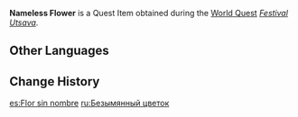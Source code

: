 {{Item Infobox
|id           = 101816
|image        = Item Aranara Flower.png
|type         = Quest Items
|description  = A flower gifted to you by an unknown [[Aramuhukunda|Aranara]].<br />A symbol of [[Aranara]] friendship. One who receives this flower willingly recognizes this friendship.
|source1      = [[Festival Utsava]]
}}
'''Nameless Flower''' is a Quest Item obtained during the [[World Quest]] ''[[Festival Utsava]]''.

==Other Languages==
{{Other Languages
|default_hidden = 1
|en      = Nameless Flower
|zhs     = 无名的花
|zhs_rm  = Wúmíng de Huā
|zht     = 無名的花
|zht_rm  = Wúmíng de Huā
|ja      = 名もなき花
|ja_rm   = Na mo Naki Hana
|ko      = 이름 없는 꽃
|ko_rm   = Ireum Eomneun Kkot
|es      = Flor sin nombre
|fr      = Fleur anonyme
|ru      = Безымянный цветок
|th      = ดอกไม้นิรนาม
|th_rm   = 
|vi      = Hoa Vô Danh
|de      = Blume eines Namenlosen
|id      = Bunga Tak Bernama
|pt      = Flor Sem Nome
|tr      = İsimsiz Çiçek
|it      = Fiore anonimo
}}

==Change History==
{{Change History|3.0}}

[[es:Flor sin nombre]]
[[ru:Безымянный цветок]]